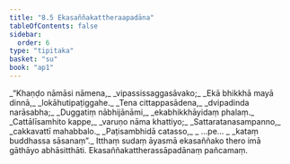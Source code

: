 ```yaml
---
title: "8.5 Ekasaññakattheraapadāna"
tableOfContents: false
sidebar:
  order: 6
type: "tipitaka"
basket: "su"
book: "ap1"
---
```



<DynamicBreadcrumb />

<Division number="18" book="ap1">

<Paragraph number="1614" type="verses" book="ap1">
_“Khaṇḍo nāmāsi nāmena,_  
_vipassissaggasāvako;_  
_Ekā bhikkhā mayā dinnā,_  
_lokāhutipaṭiggahe._  

</Paragraph>

</Division>
<Division number="19" book="ap1">

<Paragraph number="1615" type="verses" book="ap1">
_Tena cittappasādena,_  
_dvipadinda narāsabha;_  
_Duggatiṃ nābhijānāmi,_  
_ekabhikkhāyidaṃ phalaṃ._  

</Paragraph>

</Division>
<Division number="20" book="ap1">

<Paragraph number="1616" type="verses" book="ap1">
_Cattālīsamhito kappe,_  
_varuṇo nāma khattiyo;_  
_Sattaratanasampanno,_  
_cakkavattī mahabbalo._  

</Paragraph>

</Division>
<Division number="21" book="ap1">

<Paragraph number="1617" type="verses" book="ap1">
_Paṭisambhidā catasso,_  
_ …pe… _  
_kataṃ buddhassa sāsanaṃ”._  

</Paragraph>

<Paragraph number="1618" book="ap1">
Itthaṃ sudaṃ āyasmā ekasaññako thero imā gāthāyo abhāsitthāti.

</Paragraph>
</Division>

<Paragraph number="1619" type="center" book="ap1">
Ekasaññakattherassāpadānaṃ pañcamaṃ.
</Paragraph>